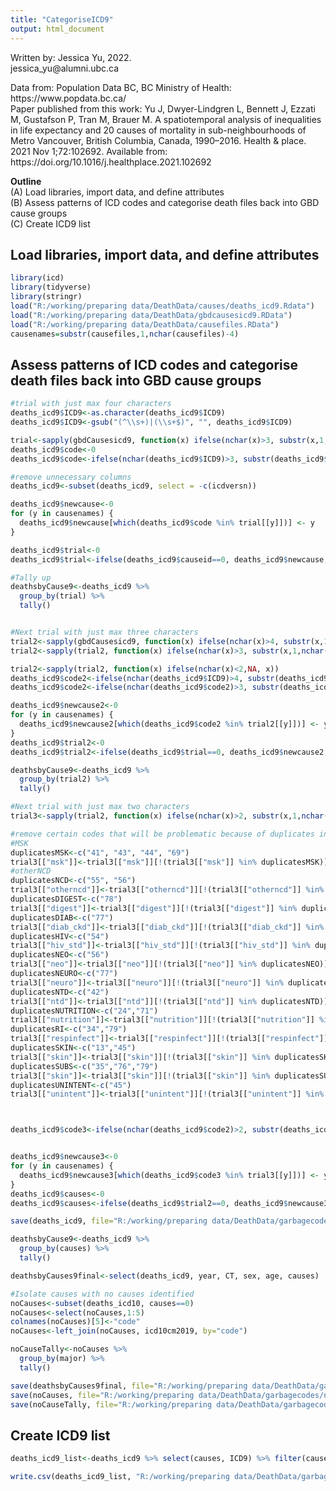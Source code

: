 ```yaml
---
title: "CategoriseICD9"
output: html_document
---
```


   Written by: Jessica Yu, 2022.                                                                         
               jessica_yu@alumni.ubc.ca                                                                               
                                                                                             
   Data from: Population Data BC, BC Ministry of Health: https://www.popdata.bc.ca/                       
   Paper published from this work: 
   Yu J, Dwyer-Lindgren L, Bennett J, Ezzati M, Gustafson P, Tran M, Brauer M. A spatiotemporal analysis of inequalities in life expectancy and 20 causes of mortality in sub-neighbourhoods of Metro Vancouver, British Columbia, Canada, 1990–2016. Health & place. 2021 Nov 1;72:102692. Available from: https://doi.org/10.1016/j.healthplace.2021.102692                                                    
                                                                                                         
   **Outline**                                                                                               
             (A) Load libraries, import data, and define attributes                                           
             (B) Assess patterns of ICD codes and categorise death files back into GBD cause groups           
             (C) Create ICD9 list                                                                      


## Load libraries, import data, and define attributes 

```r
library(icd)
library(tidyverse)
library(stringr)
load("R:/working/preparing data/DeathData/causes/deaths_icd9.Rdata")
load("R:/working/preparing data/DeathData/gbdcausesicd9.RData")
load("R:/working/preparing data/DeathData/causefiles.RData")
causenames=substr(causefiles,1,nchar(causefiles)-4)
```

## Assess patterns of ICD codes and categorise death files back into GBD cause groups

```r
#trial with just max four characters
deaths_icd9$ICD9<-as.character(deaths_icd9$ICD9)
deaths_icd9$ICD9<-gsub("(^\\s+)|(\\s+$)", "", deaths_icd9$ICD9)

trial<-sapply(gbdCausesicd9, function(x) ifelse(nchar(x)>3, substr(x,1,nchar(x)-1), x))
deaths_icd9$code<-0
deaths_icd9$code<-ifelse(nchar(deaths_icd9$ICD9)>3, substr(deaths_icd9$ICD9,1,nchar(deaths_icd9$ICD9)-1), deaths_icd9$ICD9)

#remove unnecessary columns
deaths_icd9<-subset(deaths_icd9, select = -c(icdversn))

deaths_icd9$newcause<-0
for (y in causenames) {
  deaths_icd9$newcause[which(deaths_icd9$code %in% trial[[y]])] <- y
}

deaths_icd9$trial<-0
deaths_icd9$trial<-ifelse(deaths_icd9$causeid==0, deaths_icd9$newcause, deaths_icd9$causeid)

#Tally up
deathsbyCause9<-deaths_icd9 %>%
  group_by(trial) %>%
  tally()


#Next trial with just max three characters
trial2<-sapply(gbdCausesicd9, function(x) ifelse(nchar(x)>4, substr(x,1,nchar(x)-2), x))
trial2<-sapply(trial2, function(x) ifelse(nchar(x)>3, substr(x,1,nchar(x)-1), x))

trial2<-sapply(trial2, function(x) ifelse(nchar(x)<2,NA, x))
deaths_icd9$code2<-ifelse(nchar(deaths_icd9$ICD9)>4, substr(deaths_icd9$ICD9,1,nchar(deaths_icd9$ICD9)-2), deaths_icd9$ICD9)
deaths_icd9$code2<-ifelse(nchar(deaths_icd9$code2)>3, substr(deaths_icd9$code2,1,nchar(deaths_icd9$code2)-1), deaths_icd9$code2)

deaths_icd9$newcause2<-0
for (y in causenames) {
  deaths_icd9$newcause2[which(deaths_icd9$code2 %in% trial2[[y]])] <- y
}
deaths_icd9$trial2<-0
deaths_icd9$trial2<-ifelse(deaths_icd9$trial==0, deaths_icd9$newcause2, deaths_icd9$trial)

deathsbyCause9<-deaths_icd9 %>%
  group_by(trial2) %>%
  tally()

#Next trial with just max two characters
trial3<-sapply(trial2, function(x) ifelse(nchar(x)>2, substr(x,1,nchar(x)-1), x))

#remove certain codes that will be problematic because of duplicates in other disease lists
#MSK
duplicatesMSK<-c("41", "43", "44", "69")
trial3[["msk"]]<-trial3[["msk"]][!(trial3[["msk"]] %in% duplicatesMSK)]
#otherNCD
duplicatesNCD<-c("55", "56")
trial3[["otherncd"]]<-trial3[["otherncd"]][!(trial3[["otherncd"]] %in% duplicatesNCD)]
duplicatesDIGEST<-c("78")
trial3[["digest"]]<-trial3[["digest"]][!(trial3[["digest"]] %in% duplicatesDIGEST)]
duplicatesDIAB<-c("77")
trial3[["diab_ckd"]]<-trial3[["diab_ckd"]][!(trial3[["diab_ckd"]] %in% duplicatesDIAB)]
duplicatesHIV<-c("54")
trial3[["hiv_std"]]<-trial3[["hiv_std"]][!(trial3[["hiv_std"]] %in% duplicatesHIV)]
duplicatesNEO<-c("56")
trial3[["neo"]]<-trial3[["neo"]][!(trial3[["neo"]] %in% duplicatesNEO)]
duplicatesNEURO<-c("77")
trial3[["neuro"]]<-trial3[["neuro"]][!(trial3[["neuro"]] %in% duplicatesNEURO)]
duplicatesNTD<-c("42")
trial3[["ntd"]]<-trial3[["ntd"]][!(trial3[["ntd"]] %in% duplicatesNTD)]
duplicatesNUTRITION<-c("24","71")
trial3[["nutrition"]]<-trial3[["nutrition"]][!(trial3[["nutrition"]] %in% duplicatesNUTRITION)]
duplicatesRI<-c("34","79")
trial3[["respinfect"]]<-trial3[["respinfect"]][!(trial3[["respinfect"]] %in% duplicatesRI)]
duplicatesSKIN<-c("13","45")
trial3[["skin"]]<-trial3[["skin"]][!(trial3[["skin"]] %in% duplicatesSKIN)]
duplicatesSUBS<-c("35","76","79")
trial3[["skin"]]<-trial3[["skin"]][!(trial3[["skin"]] %in% duplicatesSUBS)]
duplicatesUNINTENT<-c("45")
trial3[["unintent"]]<-trial3[["unintent"]][!(trial3[["unintent"]] %in% duplicatesUNINTENT)]



deaths_icd9$code3<-ifelse(nchar(deaths_icd9$code2)>2, substr(deaths_icd9$code2,1,nchar(deaths_icd9$code2)-1), deaths_icd9$code2)


deaths_icd9$newcause3<-0
for (y in causenames) {
  deaths_icd9$newcause3[which(deaths_icd9$code3 %in% trial3[[y]])] <- y
}
deaths_icd9$causes<-0
deaths_icd9$causes<-ifelse(deaths_icd9$trial2==0, deaths_icd9$newcause3, deaths_icd9$trial2)

save(deaths_icd9, file="R:/working/preparing data/DeathData/garbagecodes/deaths_icd9.RDATA")

deathsbyCause9<-deaths_icd9 %>%
  group_by(causes) %>%
  tally()

deathsbyCauses9final<-select(deaths_icd9, year, CT, sex, age, causes)

#Isolate causes with no causes identified
noCauses<-subset(deaths_icd10, causes==0)
noCauses<-select(noCauses,1:5)
colnames(noCauses)[5]<-"code"
noCauses<-left_join(noCauses, icd10cm2019, by="code")

noCauseTally<-noCauses %>%
  group_by(major) %>%
  tally()

save(deathsbyCauses9final, file="R:/working/preparing data/DeathData/garbagecodes/icd9/deathsbyCausesICD9_final.RDATA")
save(noCauses, file="R:/working/preparing data/DeathData/garbagecodes/noCausesICD9.RDATA")
save(noCauseTally, file="R:/working/preparing data/DeathData/garbagecodes/noCauseICD9Tally.RDATA")

```

## Create ICD9 list

```r
deaths_icd9_list<-deaths_icd9 %>% select(causes, ICD9) %>% filter(causes!=0) %>% group_by(causes) %>% summarise(ICD9=paste(unique(ICD9), collapse=', '))

write.csv(deaths_icd9_list, "R:/working/preparing data/DeathData/garbagecodes/deaths_icd9_list.csv", row.names = F)

```


